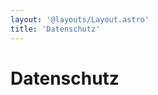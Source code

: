 ```yaml
---
layout: '@layouts/Layout.astro'
title: 'Datenschutz'
---
```



# Datenschutz

<DownloadLink
    href="pdfs/datenschutz.pdf"
    text="PDF herunterladen"
    download="Datenschutz.pdf"
/>
